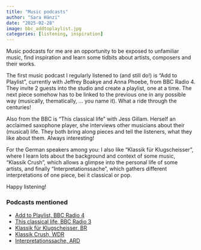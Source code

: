 ```yaml
---
title: "Music podcasts"
author: "Sara Hänzi"
date: "2025-02-28"
image: bbc_addtoplaylist.jpg
categories: [listening, inspiration]
---
```


Music podcasts for me are an opportunity to be exposed to unfamiliar music, find inspiration and learn some tidbits about artists, composers and their works. 

The first music podcast I regularly listened to (and still do!) is "Add to Playlist", currently with Jeffrey Boakye and Anna Phoebe, from BBC Radio 4. They invite 2 guests into the studio and create a playlist, one at a time. The next piece somehow has to be linked to the previous one in any possible way (musically, thematically, ... you name it). What a ride through the centuries!

Also from the BBC is "This classical life" with Jess Gillam. Herself an acclaimed saxophone player, she interviews other musicians about their (musical) life. They both bring along pieces and tell the listeners, what they like about them. Always interesting!

For the German speakers among you: I also like "Klassik für Klugscheisser", where I learn lots about the background and context of some music, "Klassik Crush", which allows a glimpse into the personal life of some artists, and finally "Interpretationssache", which gathers different interpretations of one piece, bei it classical or pop.

Happy listening!

### Podcasts mentioned

- [Add to Playlist, BBC Radio 4](https://www.bbc.co.uk/programmes/m00106lb)
- [This classical life, BBC Radio 3](https://www.bbc.co.uk/programmes/m00040ch)
- [Klassik für Klugscheisser, BR](https://www.br.de/mediathek/podcast/klassik-fuer-klugscheisser/829)
- [Klassik Crush, WDR](https://www1.wdr.de/mediathek/audio/wdr3/klassik-crush/index.html)
- [Interpretationssache, ARD](https://www1.wdr.de/mediathek/audio/wdr3/klassik-crush/index.html)